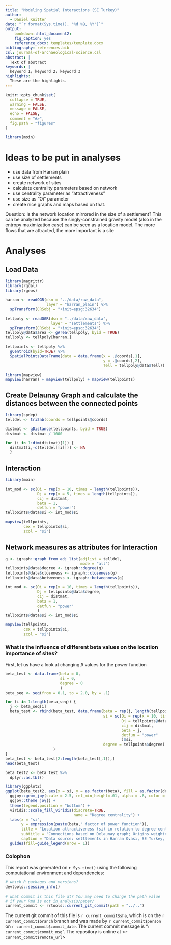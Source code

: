 ```yaml
---
title: "Modeling Spatial Interactions (SE Turkey)"
author:
  - Daniel Knitter  
date: "`r format(Sys.time(), '%d %B, %Y')`"
output: 
    bookdown::html_document2:
    fig_caption: yes
    reference_docx: templates/template.docx
bibliography: references.bib
csl: journal-of-archaeological-science.csl
abstract: |
  Text of abstract
keywords: |
  keyword 1; keyword 2; keyword 3
highlights: |
  These are the highlights. 
---
```



<!-- This is the format for text comments that will be ignored during renderings. Do not put R code in these comments because it will not be ignored. -->

```r
knitr::opts_chunk$set(
  collapse = TRUE,
  warning = FALSE,
  message = FALSE,
  echo = FALSE,
  comment = "#>",
  fig.path = "figures"
)

library(moin)
```

# Ideas to be put in analyses

- use data from Harran plain
- use size of settlements
- create network of sites 
- calculate centrality parameters based on network
- use centrality parameter as "attractiveness"
- use size as "Oi" parameter
- create nice graphs and maps based on that. 

Question: Is the network location mirrored in the size of a settlement? This can be analyzed because the singly-constrained gravity model (also in the entropy maximization case) can be seen as a location model. The more flows that are attracted, the more important is a site

# Analyses

## Load Data

```r
library(magrittr)
library(rgdal)
library(rgeos)

harran <- readOGR(dsn = "../data/raw_data",
                  layer = "harran_plain") %>%
  spTransform(CRSobj = "+init=epsg:32634")

tellpoly <- readOGR(dsn = "../data/raw_data",
                    layer = "settlements") %>%
  spTransform(CRSobj = "+init=epsg:32634")
tellpoly@data$area <- gArea(tellpoly, byid = TRUE)
tellpoly <- tellpoly[harran,]

tellpoints <- tellpoly %>%
  gCentroid(byid=TRUE) %>%
  SpatialPointsDataFrame(data = data.frame(x = .@coords[,1],
                                           y = .@coords[,2],
                                           Tell = tellpoly@data$Tell))

library(mapview)
mapview(harran) + mapview(tellpoly) + mapview(tellpoints)
```

## Create Delaunay Graph and calculate the distances between the connected points

```r
library(spdep)
telldel <- tri2nb(coords = tellpoints@coords)

distmat <- gDistance(tellpoints, byid = TRUE)
distmat <- distmat / 1000

for (i in 1:dim(distmat)[1]) {
  distmat[i,-c(telldel[[i]])] <- NA
  }
```	

## Interaction 

```r
library(moin)

int_mod <- sc(Oi = rep(x = 10, times = length(tellpoints)),
              Dj = rep(x = 5, times = length(tellpoints)),
              cij = distmat,
              beta = 1,
              detfun = "power")
tellpoints@data$si <- int_mod$si

mapview(tellpoints,
        cex = tellpoints$si,
        zcol = "si")  
```

## Network measures as attributes for Interaction

```r
g <- igraph::graph_from_adj_list(adjlist = telldel,
                                 mode = "all")
tellpoints@data$degree <- igraph::degree(g)
tellpoints@data$closeness <- igraph::closeness(g)
tellpoints@data$betweeness <- igraph::betweenness(g)

int_mod <- sc(Oi = rep(x = 10, times = length(tellpoints)),
              Dj = tellpoints@data$degree,
              cij = distmat,
              beta = 1,
              detfun = "power"
              )
tellpoints@data$si <- int_mod$si

mapview(tellpoints,
        cex = tellpoints$si,
        zcol = "si")
```

### What is the influence of different beta values on the location importance of sites?

First, let us have a look at changing $\beta$ values for the power function

```r
beta_test <- data.frame(beta = 0,
                        si = 0,
                        degree = 0
                        )
beta_seq <- seq(from = 0.1, to = 2.0, by = .1)

for (i in 1:length(beta_seq)) {
  j <- beta_seq[i]
  beta_test <- rbind(beta_test, data.frame(beta = rep(j, length(tellpoints)),
                                           si = sc(Oi = rep(x = 10, times = length(tellpoints)),
                                                   Dj = tellpoints@data$degree,
                                                   cij = distmat,
                                                   beta = j,
                                                   detfun = "power"
                                                   )$si,
                                           degree = tellpoints$degree)
                     )
}
beta_test <- beta_test[2:length(beta_test[,1]),]
head(beta_test)

beta_test2 <- beta_test %>%
  dplyr::as.tbl()

library(ggplot2)
ggplot(beta_test2, aes(x = si, y = as.factor(beta), fill = as.factor(degree))) + 
  ggjoy::geom_joy(scale = 2.5, rel_min_height=.01, alpha = .8, color = "white") +
  ggjoy::theme_joy() +
  theme(legend.position = "bottom") +
  viridis::scale_fill_viridis(discrete=TRUE,
                              name = "Degree centrality") +
  labs(x = "si",
       y = expression(paste(beta," factor of power function")),
       title = "Location attractiveness (si) in relation to degree-centrality and distance weight (beta) factors",
       subtitle = "Connections based on Delaunay graph; Origins weighted equally; attractiveness equals degree centrality",
       caption = "Data source: settlements in Harran Ovası, SE Turkey, digitized from Corona satellite images (acquisition dates ~1960-1970)") +   
  guides(fill=guide_legend(nrow = 1))
```

### Colophon

This report was generated on `r Sys.time()` using the following computational environment and dependencies: 

```r
# which R packages and versions?
devtools::session_info()
 
# what commit is this file at? You may need to change the path value
# if your Rmd is not in analysis/paper/
current_commit <- rrtools::current_git_commit(path = "../..")
```

The current git commit of this file is `r current_commit$sha`, which is on the `r current_commit$branch` branch and was made by `r current_commit$person` on `r current_commit$commit_date`. The current commit message is "`r current_commit$commit_msg`". The repository is online at <`r current_commit$remote_url`>




